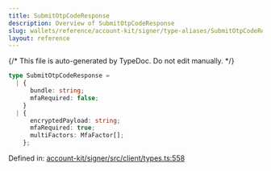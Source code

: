 ```yaml
---
title: SubmitOtpCodeResponse
description: Overview of SubmitOtpCodeResponse
slug: wallets/reference/account-kit/signer/type-aliases/SubmitOtpCodeResponse
layout: reference
---
```


{/* This file is auto-generated by TypeDoc. Do not edit manually. */}

```ts
type SubmitOtpCodeResponse =
  | {
      bundle: string;
      mfaRequired: false;
    }
  | {
      encryptedPayload: string;
      mfaRequired: true;
      multiFactors: MfaFactor[];
    };
```

Defined in: [account-kit/signer/src/client/types.ts:558](https://github.com/alchemyplatform/aa-sdk/blob/153785ddc87beb160382c2bae7dbafa4a66ade9a/account-kit/signer/src/client/types.ts#L558)
